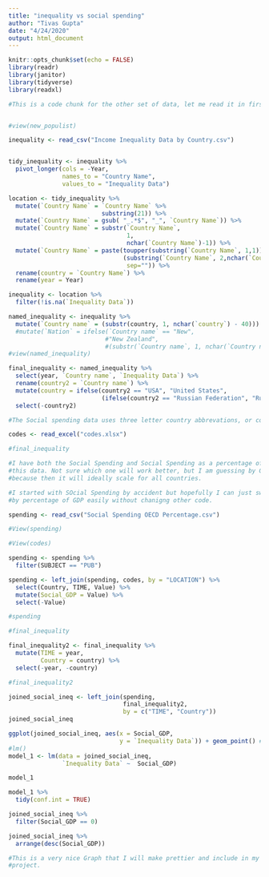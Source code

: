 ```yaml
---
title: "inequality vs social spending"
author: "Tivas Gupta"
date: "4/24/2020"
output: html_document
---
```


```r
knitr::opts_chunk$set(echo = FALSE)
library(readr)
library(janitor)
library(tidyverse)
library(readxl)
```

```r

#This is a code chunk for the other set of data, let me read it in first.


#view(new_populist)

inequality <- read_csv("Income Inequality Data by Country.csv")


tidy_inequality <- inequality %>%
  pivot_longer(cols = -Year, 
               names_to = "Country Name", 
               values_to = "Inequality Data") 

location <- tidy_inequality %>%
  mutate(`Country Name` = `Country Name` %>%
                          substring(21)) %>%
  mutate(`Country Name` = gsub( "_.*$", "_", `Country Name`)) %>%
  mutate(`Country Name` = substr(`Country Name`, 
                                 1, 
                                 nchar(`Country Name`)-1)) %>%
  mutate(`Country Name` = paste(toupper(substring(`Country Name`, 1,1)),
                                (substring(`Country Name`, 2,nchar(`Country Name`))),
                                 sep="")) %>%
  rename(country = `Country Name`) %>%
  rename(year = Year)

inequality <- location %>%
  filter(!is.na(`Inequality Data`))

named_inequality <- inequality %>%
  mutate(`Country name` = (substr(country, 1, nchar(`country`) - 40))) #%>%
  #mutate(`Nation` = ifelse(`Country name` == "New", 
                           #"New Zealand", 
                           #(substr(`Country name`, 1, nchar(`Country name`) - 8)))) 
#view(named_inequality)

final_inequality <- named_inequality %>%
  select(year, `Country name`, `Inequality Data`) %>%
  rename(country2 = `Country name`) %>%
  mutate(country = ifelse(country2 == "USA", "United States", 
                          (ifelse(country2 == "Russian Federation", "Russia", country2)))) %>% 
  select(-country2) 

#The Social spending data uses three letter country abbrevations, or codes, so I had to make a dataset with all of those codes and countries. Otherwise it would have been way to difficult to join the social spending data with the inequality data.

codes <- read_excel("codes.xlsx")

#final_inequality

#I have both the Social Spending and Social Spending as a percentage of GDP for
#this data. Not sure which one will work better, but I am guessing by GDP
#because then it will ideally scale for all countries.

#I started with SOcial Spending by accident but hopefully I can just switch to
#by percentage of GDP easily without chanigng other code.

spending <- read_csv("Social Spending OECD Percentage.csv")

#View(spending)

#View(codes)

spending <- spending %>%
  filter(SUBJECT == "PUB")

spending <- left_join(spending, codes, by = "LOCATION") %>% 
  select(Country, TIME, Value) %>%
  mutate(Social_GDP = Value) %>%
  select(-Value)

#spending 

#final_inequality

final_inequality2 <- final_inequality %>%
  mutate(TIME = year,
         Country = country) %>%
  select(-year, -country)

#final_inequality2

joined_social_ineq <- left_join(spending, 
                                final_inequality2,
                                by = c("TIME", "Country"))
joined_social_ineq

ggplot(joined_social_ineq, aes(x = Social_GDP,
                               y = `Inequality Data`)) + geom_point() #+ #geom_smooth(se = FALSE, method = "linear")
#lm()
model_1 <- lm(data = joined_social_ineq, 
               `Inequality Data` ~  Social_GDP)

model_1

model_1 %>%
  tidy(conf.int = TRUE)

joined_social_ineq %>%
  filter(Social_GDP == 0)

joined_social_ineq %>%
  arrange(desc(Social_GDP))

#This is a very nice Graph that I will make prettier and include in my final
#project.
  
```
